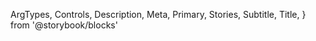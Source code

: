   ArgTypes,
  Controls,
  Description,
  Meta,
  Primary,
  Stories,
  Subtitle,
  Title,
} from '@storybook/blocks'


<Meta of={TypographyStories} />

<Title />

<Subtitle />

<Description />

---

## Props

The component accepts the following props:

<ArgTypes />

<Stories includePrimary="Typography types" title={false} />

## Playground

<Primary />

<Controls />

